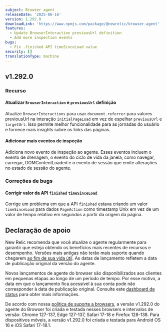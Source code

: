 ```yaml
---
subject: Browser agent
releaseDate: '2025-06-16'
version: 1.292.0
downloadLink: 'https://www.npmjs.com/package/@newrelic/browser-agent'
features:
  - Update BrowserInteraction previousUrl definition
  - Add more inspection events
bugs:
  - Fix .finished API timeSinceLoad value
security: []
translationType: machine
---
```


## v1.292.0

### Recurso

#### Atualizar `BrowserInteraction` e `previousUrl` definição

Atualize `BrowserInteractions` para usar `document.referrer` para valores previousUrl na interação `initialPageLoad` em vez de espelhar `previousUrl` e `targetUrl`. Isso permite melhor funcionalidade para as jornadas do usuário e fornece mais insights sobre os links das páginas.

#### Adicionar mais eventos de inspeção

Adiciona novo evento de inspeção ao agente. Esses eventos incluem o evento de drenagem, o evento do ciclo de vida da janela, como navegar, carregar, DOMContentLoaded e o evento de sessão que emite alterações no estado de sessão do agente.

### Correções de bugs

#### Corrigir valor da API `finished` `timeSinceLoad`

Corrige um problema em que a API `finished` estava criando um valor `timeSinceLoad` para dados `PageAction` como timestamp Unix em vez de um valor de tempo relativo em segundos a partir da origem da página.

## Declaração de apoio

New Relic recomenda que você atualize o agente regularmente para garantir que esteja obtendo os benefícios mais recentes de recursos e desempenho. Versões mais antigas não terão mais suporte quando chegarem [ao fim de sua vida útil](https://docs.newrelic.com/docs/browser/browser-monitoring/getting-started/browser-agent-eol-policy/). As datas de lançamento refletem a data de publicação original da versão do agente.

Novos lançamentos de agente do browser são disponibilizados aos clientes em pequenas etapas ao longo de um período de tempo. Por esse motivo, a data em que o lançamento fica acessível à sua conta pode não corresponder à data de publicação original. Consulte este [dashboard de status](https://newrelic.github.io/newrelic-browser-agent-release/) para obter mais informações.

De acordo com nossa [política de suporte a browsers](https://docs.newrelic.com/docs/browser/new-relic-browser/getting-started/compatibility-requirements-browser-monitoring/#browser-types), a versão v1.292.0 do agente do Browser foi criada e testada nesses browsers e intervalos de versão: Chrome 127-137, Edge 127-137, Safari 17-18 e Firefox 128-138. Para dispositivos móveis, a versão v1.292.0 foi criada e testada para Android OS 16 e iOS Safari 17-18.1.